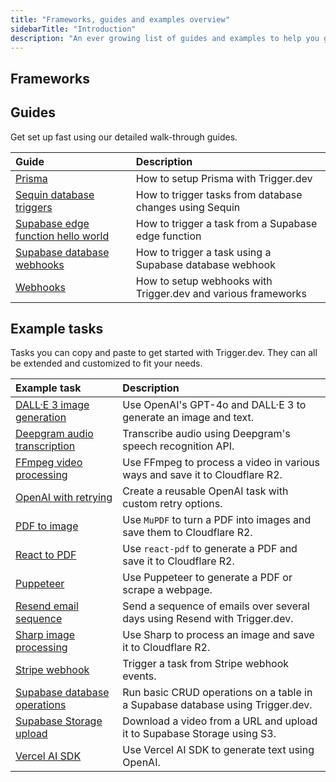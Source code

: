 ```yaml
---
title: "Frameworks, guides and examples overview"
sidebarTitle: "Introduction"
description: "An ever growing list of guides and examples to help you get setup with Trigger.dev."
---
```



## Frameworks

<CardGroup cols={3}>
  <CardBun />
  <CardNodejs />
  <CardNextjs />
  <CardRemix />
  <CardSupabase />
</CardGroup>

## Guides

Get set up fast using our detailed walk-through guides.

| Guide                                                                                       | Description                                                   |
| :------------------------------------------------------------------------------------------ | :------------------------------------------------------------ |
| [Prisma](/guides/frameworks/prisma)                                                         | How to setup Prisma with Trigger.dev                          |
| [Sequin database triggers](/guides/frameworks/sequin)                                       | How to trigger tasks from database changes using Sequin       |
| [Supabase edge function hello world](/guides/frameworks/supabase-edge-function-hello-world) | How to trigger a task from a Supabase edge function           |
| [Supabase database webhooks](/guides/frameworks/supabase-database-webhooks)                 | How to trigger a task using a Supabase database webhook       |
| [Webhooks](/guides/frameworks/webhooks)                                                     | How to setup webhooks with Trigger.dev and various frameworks |

## Example tasks

Tasks you can copy and paste to get started with Trigger.dev. They can all be extended and customized to fit your needs.

| Example task                                                                  | Description                                                                    |
| :---------------------------------------------------------------------------- | :----------------------------------------------------------------------------- |
| [DALL·E 3 image generation](/guides/examples/dall-e3-generate-image)          | Use OpenAI's GPT-4o and DALL·E 3 to generate an image and text.                |
| [Deepgram audio transcription](/guides/examples/deepgram-transcribe-audio)    | Transcribe audio using Deepgram's speech recognition API.                      |
| [FFmpeg video processing](/guides/examples/ffmpeg-video-processing)           | Use FFmpeg to process a video in various ways and save it to Cloudflare R2.    |
| [OpenAI with retrying](/guides/examples/open-ai-with-retrying)                | Create a reusable OpenAI task with custom retry options.                       |
| [PDF to image](/guides/examples/pdf-to-image)                                 | Use `MuPDF` to turn a PDF into images and save them to Cloudflare R2.          |
| [React to PDF](/guides/examples/react-pdf)                                    | Use `react-pdf` to generate a PDF and save it to Cloudflare R2.                |
| [Puppeteer](/guides/examples/puppeteer)                                       | Use Puppeteer to generate a PDF or scrape a webpage.                           |
| [Resend email sequence](/guides/examples/resend-email-sequence)               | Send a sequence of emails over several days using Resend with Trigger.dev.     |
| [Sharp image processing](/guides/examples/sharp-image-processing)             | Use Sharp to process an image and save it to Cloudflare R2.                    |
| [Stripe webhook](/guides/examples/stripe-webhook)                             | Trigger a task from Stripe webhook events.                                     |
| [Supabase database operations](/guides/examples/supabase-database-operations) | Run basic CRUD operations on a table in a Supabase database using Trigger.dev. |
| [Supabase Storage upload](/guides/examples/supabase-storage-upload)           | Download a video from a URL and upload it to Supabase Storage using S3.        |
| [Vercel AI SDK](/guides/examples/vercel-ai-sdk)                               | Use Vercel AI SDK to generate text using OpenAI.                               |
